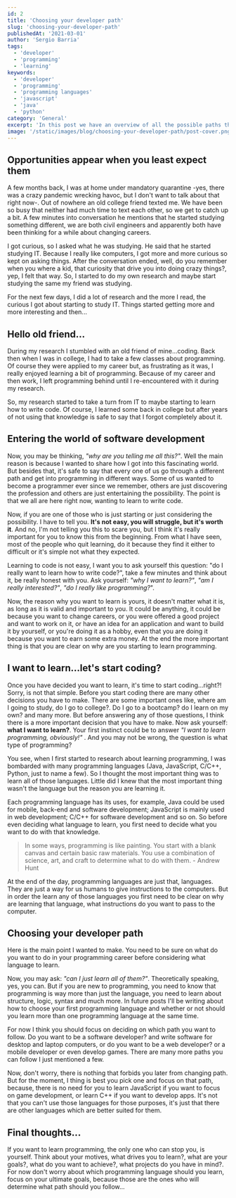 ```yaml
---
id: 2
title: 'Choosing your developer path'
slug: 'choosing-your-developer-path'
publishedAt: '2021-03-01'
author: 'Sergio Barria'
tags:
  - 'developer'
  - 'programming'
  - 'learning'
keywords:
  - 'developer'
  - 'programming'
  - 'programming languages'
  - 'javascript'
  - 'java'
  - 'python'
category: 'General'
excerpt: 'In this post we have an overview of all the possible paths that we can take as a developer'
image: '/static/images/blog/choosing-your-developer-path/post-cover.png'
---
```



## Opportunities appear when you least expect them

A few months back, I was at home under mandatory quarantine -yes, there was a crazy pandemic wrecking havoc, but I don't want to talk about that right now-. Out of nowhere an old college friend texted me. We have been so busy that neither had much time to text each other, so we get to catch up a bit. A few minutes into conversation he mentions that he started studying something different, we are both civil engineers and apparently both have been thinking for a while about changing careers.

I got curious, so I asked what he was studying. He said that he started studying IT. Because I really like computers, I got more and more curious so kept on asking things. After the conversation ended, well, do you remember when you where a kid, that curiosity that drive you into doing crazy things?, yep, I felt that way. So, I started to do my own research and maybe start studying the same my friend was studying.

For the next few days, I did a lot of research and the more I read, the curious I got about starting to study IT. Things started getting more and more interesting and then...

## Hello old friend...

During my research I stumbled with an old friend of mine...coding. Back then when I was in college, I had to take a few classes about programming. Of course they were applied to my career but, as frustrating as it was, I really enjoyed learning a bit of programming. Because of my career and then work, I left programming behind until I re-encountered with it during my research.

So, my research started to take a turn from IT to maybe starting to learn how to write code. Of course, I learned some back in college but after years of not using that knowledge is safe to say that I forgot completely about it.

## Entering the world of software development

Now, you may be thinking, _"why are you telling me all this?"_. Well the main reason is because I wanted to share how I got into this fascinating world. But besides that, it's safe to say that every one of us go through a different path and get into programming in different ways. Some of us wanted to become a programmer ever since we remember, others are just discovering the profession and others are just entertaining the possibility. The point is that we all are here right now, wanting to learn to write code.

Now, if you are one of those who is just starting or just considering the possibility. I have to tell you. **It's not easy, you will struggle, but it's worth it**. And no, I'm not telling you this to scare you, but I think it's really important for you to know this from the beginning. From what I have seen, most of the people who quit learning, do it because they find it either to difficult or it's simple not what they expected.

Learning to code is not easy, I want you to ask yourself this question: "do I really want to learn how to write code?", take a few minutes and think about it, be really honest with you. Ask yourself: _"why I want to learn?"_, _"am I really interested?"_, _"do I really like programming?_".

Now, the reason why you want to learn is yours, it doesn't matter what it is, as long as it is valid and important to you. It could be anything, it could be because you want to change careers, or you were offered a good project and want to work on it, or have an idea for an application and want to build it by yourself, or you're doing it as a hobby, even that you are doing it because you want to earn some extra money. At the end the more important thing is that you are clear on why are you starting to learn programming.

## I want to learn...let's start coding?

Once you have decided you want to learn, it's time to start coding...right?! Sorry, is not that simple. Before you start coding there are many other decisions you have to make. There are some important ones like, where am I going to study, do I go to college?. Do I go to a bootcamp? do I learn on my own? and many more.
But before answering any of those questions, I think there is a more important decision that you have to make. Now ask yourself: **what I want to learn?**. Your first instinct could be to answer _"I want to learn programming, obviously!"_ . And you may not be wrong, the question is what type of programming?

You see, when I first started to research about learning programming, I was bombarded with many programming languages (Java, JavaScript, C/C++, Python, just to name a few). So I thought the most important thing was to learn all of those languages. Little did I knew that the most important thing wasn't the language but the reason you are learning it.

Each programming language has its uses, for example, Java could be used for mobile, back-end and software development; JavaScript is mainly used in web development; C/C++ for software development and so on. So before even deciding what language to learn, you first need to decide what you want to do with that knowledge.

> In some ways, programming is like painting. You start with a blank canvas and certain basic raw materials. You use a combination of science, art, and craft to determine what to do with them. - Andrew Hunt

At the end of the day, programming languages are just that, languages. They are just a way for us humans to give instructions to the computers. But in order the learn any of those languages you first need to be clear on why are learning that language, what instructions do you want to pass to the computer.

## Choosing your developer path

Here is the main point I wanted to make. You need to be sure on what do you want to do in your programming career before considering what language to learn.

Now, you may ask: _"can I just learn all of them?"_. Theoretically speaking, yes, you can. But if you are new to programming, you need to know that programming is way more than just the language, you need to learn about structure, logic, syntax and much more. In future posts I'll be writing about how to choose your first programming language and whether or not should you learn more than one programming language at the same time.

For now I think you should focus on deciding on which path you want to follow. Do you want to be a software developer? and write software for desktop and laptop computers, or do you want to be a web developer? or a mobile developer or even develop games. There are many more paths you can follow I just mentioned a few.

Now, don't worry, there is nothing that forbids you later from changing path. But for the moment, I thing is best you pick one and focus on that path, because, there is no need for you to learn JavaScript if you want to focus on game development, or learn C++ if you want to develop apps. It's not that you can't use those languages for those purposes, it's just that there are other languages which are better suited for them.

## Final thoughts...

If you want to learn programming, the only one who can stop you, is yourself. Think about your motives, what drives you to learn?, what are your goals?, what do you want to achieve?, what projects do you have in mind?. For now don't worry about which programming language should you learn, focus on your ultimate goals, because those are the ones who will determine what path should you follow...

